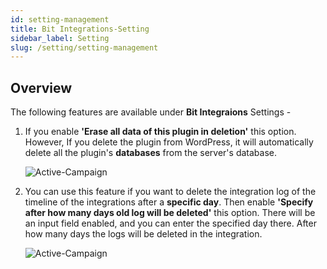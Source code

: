```yaml
---
id: setting-management
title: Bit Integrations-Setting
sidebar_label: Setting
slug: /setting/setting-management
---
```



## Overview

The following features are available under **Bit Integraions** Settings -

1. If you enable **'Erase all data of this plugin in deletion'** this option. However, If you delete the plugin from WordPress, it will automatically delete all the plugin's **databases** from the server's database.

   <Image
     src="setting/_erase-all-data"
     alt="Active-Campaign"
     w="1020"
     h="350"
   />

2. You can use this feature if you want to delete the integration log of the timeline of the integrations after a **specific day**. Then enable **'Specify after how many days old log will be deleted'** this option. There will be an input field enabled, and you can enter the specified day there. After how many days the logs will be deleted in the integration.

   <Image
     src="setting/_log-deleted"
     alt="Active-Campaign"
     w="1020"
     h="350"
   />
